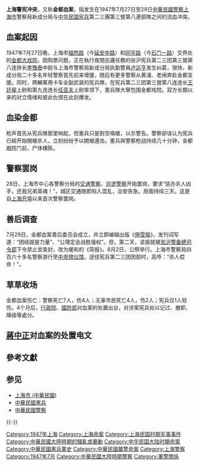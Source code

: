 {{Unreferenced |time=2009-03-28T15:05:05+00:00 }}

'''上海警宪冲突'''，又称'''金都血案'''，指发生在1947年7月27日至29日[[中華民國警察|中華民國警察]][[上海市_(中华民国)|上海市]]警察局新成分局与[[中华民国宪兵|中华民国宪兵]]第二三團第三營第八連部隊之间的流血冲突。

== 血案起因 ==
1947年7月27日晚，上海市[[福煦路|福煦路]]（今[[延安中路_(上海)|延安中路]]）和[[同孚路|同孚路]]（今[[石门一路|石门一路]]）交界处的[[金都大戏院|金都大戏院]]。因购票问题，正在執行夜間巡邏任務的驻沪宪兵第二三团第三營第八连排长[[李豫泰|李豫泰]]中尉与上海市警察局新成分局执勤警員[[卢运亨|卢运亨]]发生纠葛，很快，新成分局二十多名年轻警察首先前来增援，随后有更多警察从黄浦、老闸奔赴金都支援。同时，两輛軍用卡车全副武装的宪兵隊，在宪兵第二三团第三營第八连连长[[王廷鋆|王廷鋆]]上尉和第九连连长[[任亚夫|任亚夫]]上尉率领下，憲兵隊大舉包围金都戏院。双方长期以来的对立情绪和彼此仇恨在此刻爆发。

== 血染金都 ==
枪声首先从宪兵隊那里响起，但憲兵只是對空鳴槍，以示警告。警察卻误认为宪兵已經开始開槍杀人，立刻纷纷予以開槍還击。憲兵與警察枪战持续几十分钟，金都戲院门前，尸体横陈。

== 警察罢岗 ==
28日，上海市中心各警察分局的[[交警|交通警察]]、[[巡逻警察|巡逻警察]]开始罢岗，要求“惩办杀人凶手，还我兄弟英魂！”，城区交通随即陷入混乱，治安告急。局面持续三天。这是自[[上海开埠|上海开埠]]以来首次警察罢岗。

== 善后调查 ==
7月29日，金都血案善后委员会成立，并立即编辑出版《[[伸雪报|伸雪报]]》。发刊词写道：“团结就是力量”、“公理定会战胜强权”。但，第二天，该报就被[[淞沪警备總司令部|淞沪警备總司令部]]下令禁止並查封，改为缓和的《简报》。8月2日，公祭举行。上海市警察局四百六十多名警察游行至[[中央殡仪馆|中央殡仪馆]]，途径宪兵第二三团团部时，高呼：“杀人偿命！”。

== 草草收场 ==
金都血案伤亡：警察死亡7人，伤4人；无辜市民死亡4人，伤2人；宪兵仅1人轻伤。4个月后，[[行政院|行政院]]、[[中華民國国防部|國防部]]对血案的处置出台，对涉案宪兵处以记过、撤职、降级等處分。

== [[蔣中正|蔣中正]]对血案的处置电文 ==
{{Quote|
上海[[吴国桢|吴市长]]：<br />
<br />查金都戏院宪警发生冲突死伤多人一案，业经饬由有关机关从严查办，在此积极侦查审判期间，无论任何方面应该依法解决。乃据报尚有少数警员意图扩大事态，仍有张贴标语、简报及发动请愿事，殊影响治安，淆乱听闻，特电希即妥为制止为要。<br />
<br />中正
<br />卅六年八月六日
}}

== 參考文獻 ==
{{Reflist}}

== 参见 ==
{{Portal box|中華民國|上海|军事|警察与执法|历史}}
* [[上海市_(中華民國)|上海市 (中華民國)]]
* [[中華民國憲兵|中華民國憲兵]]
* [[中華民國警察|中華民國警察]]

{{-}}
{{第二次国共内战}}

[[Category:1947年上海|Category:1947年上海]]
[[Category:上海命案|Category:上海命案]]
[[Category:上海民国时期军事事件|Category:上海民国时期军事事件]]
[[Category:中華民國大陸時期的騷亂或暴動|Category:中華民國大陸時期的騷亂或暴動]]
[[Category:中华民国大陆时期命案|Category:中华民国大陆时期命案]]
[[Category:中華民國憲兵軍史|Category:中華民國憲兵軍史]]
[[Category:中華民國襲警命案|Category:中華民國襲警命案]]
[[Category:上海警察|Category:上海警察]]
[[Category:1947年7月|Category:1947年7月]]
[[Category:中華民國大陸時期警察|Category:中華民國大陸時期警察]]
[[Category:軍警關係|Category:軍警關係]]